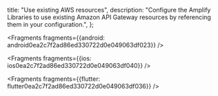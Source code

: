   title: "Use existing AWS resources",
  description: "Configure the Amplify Libraries to use existing Amazon API Gateway resources by referencing them in your configuration.",
};






<Fragments fragments={{android: android0ea2c7f2ad86ed330722d0e049063df023}} />



<Fragments fragments={{ios: ios0ea2c7f2ad86ed330722d0e049063df040}} />



<Fragments fragments={{flutter: flutter0ea2c7f2ad86ed330722d0e049063df036}} />